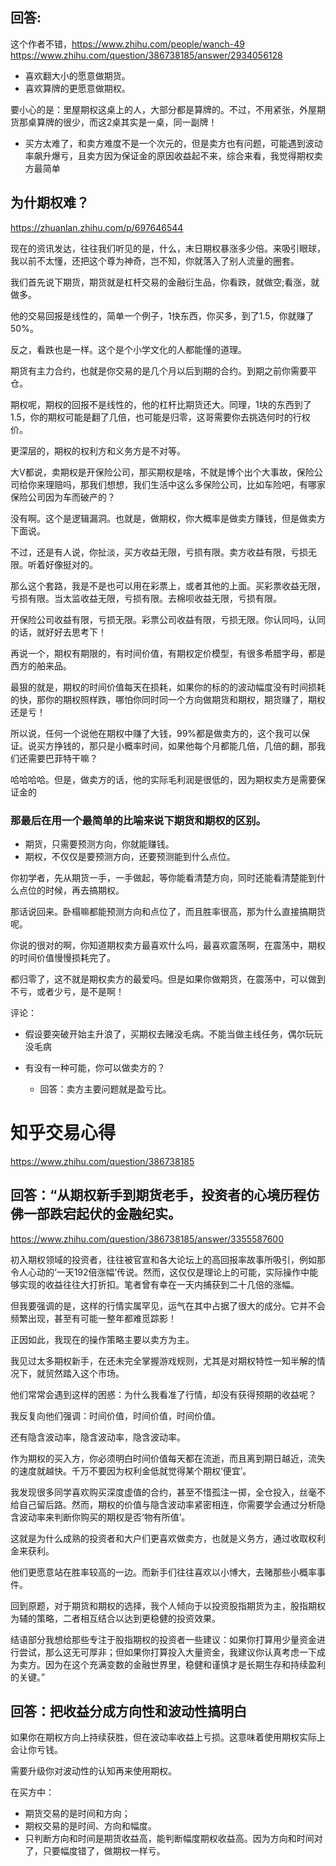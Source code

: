 
## 回答:
这个作者不错，https://www.zhihu.com/people/wanch-49
https://www.zhihu.com/question/386738185/answer/2934056128
* 喜欢翻大小的愿意做期货。
* 喜欢算牌的更愿意做期权。

要小心的是：里屋期权这桌上的人，大部分都是算牌的。不过，不用紧张，外屋期货那桌算牌的很少，而这2桌其实是一桌，同一副牌！

- 买方太难了，和卖方难度不是一个次元的，但是卖方也有问题，可能遇到波动率飙升爆亏，且卖方因为保证金的原因收益起不来，综合来看，我觉得期权卖方最简单

## 为什期权难？
https://zhuanlan.zhihu.com/p/697646544

现在的资讯发达，往往我们听见的是，什么，末日期权暴涨多少倍。来吸引眼球，我以前不太懂，还把这个尊为神奇，岂不知，你就落入了别人流量的圈套。

我们首先说下期货，期货就是杠杆交易的金融衍生品，你看跌，就做空;看涨，就做多。

他的交易回报是线性的，简单一个例子，1快东西，你买多，到了1.5，你就赚了50%。

反之，看跌也是一样。这个是个小学文化的人都能懂的道理。

期货有主力合约，也就是你交易的是几个月以后到期的合约。到期之前你需要平仓。

期权呢，期权的回报不是线性的，他的杠杆比期货还大。同理，1块的东西到了1.5，你的期权可能是翻了几倍，也可能是归零，这哥需要你去挑选何时的行权价。

更深层的，期权的权利方和义务方是不对等。

大V都说，卖期权是开保险公司，那买期权是啥，不就是博个出个大事故，保险公司给你来理赔吗，那我们想想，我们生活中这么多保险公司，比如车险吧，有哪家保险公司因为车而破产的？

没有啊。这个是逻辑漏洞。也就是，做期权，你大概率是做卖方赚钱，但是做卖方下面说。

不过，还是有人说，你扯淡，买方收益无限，亏损有限。卖方收益有限，亏损无限。听着好像挺对的。

那么这个套路，我是不是也可以用在彩票上，或者其他的上面。买彩票收益无限，亏损有限。当太监收益无限，亏损有限。去棉呗收益无限，亏损有限。

开保险公司收益有限，亏损无限。彩票公司收益有限，亏损无限。你认同吗，认同的话，就好好去思考下！

再说一个，期权有期限的，有时间价值，有期权定价模型，有很多希腊字母，都是西方的舶来品。

最狠的就是，期权的时间价值每天在损耗，如果你的标的的波动幅度没有时间损耗的快，那你的期权照样跌，哪怕你同时同一个方向做期货和期权，期货赚了，期权还是亏！

所以说，任何一个说他在期权中赚了大钱，99%都是做卖方的，这个我可以保证。说买方挣钱的，那只是小概率时间，如果他每个月都能几倍，几倍的翻，那我们还需要巴菲特干嘛？

哈哈哈哈。但是，做卖方的话，他的实际毛利润是很低的，因为期权卖方是需要保证金的

### 那最后在用一个最简单的比喻来说下期货和期权的区别。
- 期货，只需要预测方向，你就能赚钱。
- 期权，不仅仅是要预测方向，还要预测能到什么点位。

你初学者，先从期货一手，一手做起，等你能看清楚方向，同时还能看清楚能到什么点位的时候，再去搞期权。

那话说回来。卧榻嘛都能预测方向和点位了，而且胜率很高，那为什么直接搞期货呢。

你说的很对的啊，你知道期权卖方最喜欢什么吗，最喜欢震荡啊，在震荡中，期权的时间价值慢慢损耗完了。

都归零了，这不就是期权卖方的最爱吗。但是如果你做期货，在震荡中，可以做到不亏，或者少亏，是不是啊！

评论：
- 假设要突破开始主升浪了，买期权去赌没毛病。不能当做主线任务，偶尔玩玩没毛病

- 有没有一种可能，你可以做卖方的？
  - 回答：卖方主要问题就是盈亏比。

# 知乎交易心得
https://www.zhihu.com/question/386738185

## 回答：“从期权新手到期货老手，投资者的心境历程仿佛一部跌宕起伏的金融纪实。
https://www.zhihu.com/question/386738185/answer/3355587600

初入期权领域的投资者，往往被官宣和各大论坛上的高回报率故事所吸引，例如那令人心动的‘一天192倍涨幅’传说。然而，这仅仅是理论上的可能，实际操作中能够实现的收益往往大打折扣。笔者曾有幸在一天内捕获到二十几倍的涨幅。

但我要强调的是，这样的行情实属罕见，运气在其中占据了很大的成分。它并不会频繁出现，甚至有可能一整年都难觅踪影！

正因如此，我现在的操作策略主要以卖方为主。

我见过太多期权新手，在还未完全掌握游戏规则，尤其是对期权特性一知半解的情况下，就贸然踏入这个市场。

他们常常会遇到这样的困惑：为什么我看准了行情，却没有获得预期的收益呢？

我反复向他们强调：时间价值，时间价值，时间价值。

还有隐含波动率，隐含波动率，隐含波动率。

作为期权的买入方，你必须明白时间价值每天都在流逝，而且离到期日越近，流失的速度就越快。千万不要因为权利金低就觉得某个期权‘便宜’。

我发现很多同学喜欢购买深度虚值的合约，甚至不惜孤注一掷，全仓投入，丝毫不给自己留后路。然而，期权的价值与隐含波动率紧密相连，你需要学会通过分析隐含波动率来判断你购买的期权是否‘物有所值’。

这就是为什么成熟的投资者和大户们更喜欢做卖方，也就是义务方，通过收取权利金来获利。

他们更愿意站在胜率较高的一边。而新手们往往喜欢以小博大，去赌那些小概率事件。

回到原题，对于期货和期权的选择，我个人倾向于以投资股指期货为主，股指期权为辅的策略，二者相互结合以达到更稳健的投资效果。

结语部分我想给那些专注于股指期权的投资者一些建议：如果你打算用少量资金进行尝试，那么这无可厚非；但如果你打算投入大量资金，我建议你认真考虑一下成为卖方。因为在这个充满变数的金融世界里，稳健和谨慎才是长期生存和持续盈利的关键。”

## 回答：把收益分成方向性和波动性搞明白
如果你在期权方向上持续获胜，但在波动率收益上亏损。这意味着使用期权实际上会让你亏钱。

需要升级你对波动性的认知再来使用期权。

在买方中：
* 期货交易的是时间和方向；
* 期权交易的是时间、方向和幅度。
* 只判断方向和时间是期货收益高，能判断幅度期权收益高。因为方向和时间对了，只要幅度错了，做期权一样亏。
